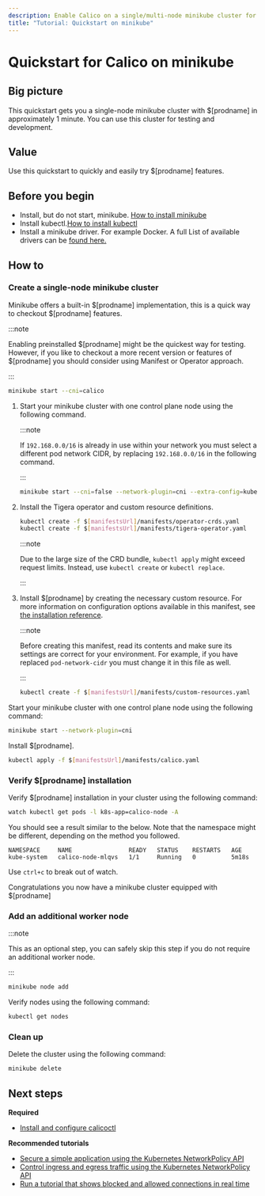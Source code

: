 ```yaml
---
description: Enable Calico on a single/multi-node minikube cluster for testing or development in under 1 minute.
title: "Tutorial: Quickstart on minikube"
---
```


# Quickstart for Calico on minikube


## Big picture

This quickstart gets you a single-node minikube cluster with $[prodname]
in approximately 1 minute. You can use this cluster for testing and
development.

## Value

Use this quickstart to quickly and easily try $[prodname] features.

## Before you begin

- Install, but do not start, minikube. [How to install minikube](https://minikube.sigs.k8s.io/docs/start/#what-youll-need)
- Install kubectl.[How to install kubectl](https://kubernetes.io/docs/tasks/tools/install-kubectl/)
- Install a minikube driver. For example Docker. A full List of available drivers can be [found here.](https://minikube.sigs.k8s.io/docs/drivers/)

## How to

### Create a single-node minikube cluster

<Tabs>
<TabItem label="Built-in $[prodname]" value="Built-in $[prodname]-0">

Minikube offers a built-in $[prodname] implementation, this is a quick way to checkout $[prodname] features.

:::note

Enabling preinstalled $[prodname] might be the quickest way for testing. However, if you like to checkout a more recent version or features of $[prodname] you should consider using Manifest or Operator approach.

:::

```bash
minikube start --cni=calico
```

</TabItem>
<TabItem label="Operator" value="Operator-1">

1. Start your minikube cluster with one control plane node using the following command.

   :::note

   If `192.168.0.0/16` is already in use within your network you must select a different pod network CIDR, by replacing `192.168.0.0/16` in the following command.

   :::

   ```bash
   minikube start --cni=false --network-plugin=cni --extra-config=kubeadm.pod-network-cidr=192.168.0.0/16 --subnet=172.16.0.0/24
   ```

2. Install the Tigera operator and custom resource definitions.

   ```bash
   kubectl create -f $[manifestsUrl]/manifests/operator-crds.yaml
   kubectl create -f $[manifestsUrl]/manifests/tigera-operator.yaml
   ```

   :::note

   Due to the large size of the CRD bundle, `kubectl apply` might exceed request limits. Instead, use `kubectl create` or `kubectl replace`.

   :::

3. Install $[prodname] by creating the necessary custom resource. For more information on configuration options available in this manifest, see [the installation reference](../../reference/installation/api.mdx).

   :::note

   Before creating this manifest, read its contents and make sure its settings are correct for your environment. For example,
   if you have replaced `pod-network-cidr` you must change it in this file as well.

   :::

   ```bash
   kubectl create -f $[manifestsUrl]/manifests/custom-resources.yaml
   ```

</TabItem>
<TabItem label="Manifest" value="Manifest-2">

Start your minikube cluster with one control plane node using the following command:

```bash
minikube start --network-plugin=cni
```

Install $[prodname].

```bash
kubectl apply -f $[manifestsUrl]/manifests/calico.yaml
```

</TabItem>
</Tabs>

### Verify $[prodname] installation

Verify $[prodname] installation in your cluster using the following command:

```bash
watch kubectl get pods -l k8s-app=calico-node -A
```

You should see a result similar to the below. Note that the namespace might be different, depending on the method you followed.

```
NAMESPACE     NAME                READY   STATUS    RESTARTS   AGE
kube-system   calico-node-mlqvs   1/1     Running   0          5m18s
```

Use `ctrl+c` to break out of watch.

Congratulations you now have a minikube cluster equipped with $[prodname]

### Add an additional worker node

:::note

This as an optional step, you can safely skip this step if you do not require an additional worker node.

:::

```bash
minikube node add
```

Verify nodes using the following command:

```bash
kubectl get nodes
```

### Clean up

Delete the cluster using the following command:

```bash
minikube delete
```

## Next steps

**Required**

- [Install and configure calicoctl](../../operations/calicoctl/install.mdx)

**Recommended tutorials**

- [Secure a simple application using the Kubernetes NetworkPolicy API](../../network-policy/get-started/kubernetes-policy/kubernetes-policy-basic.mdx)
- [Control ingress and egress traffic using the Kubernetes NetworkPolicy API](../../network-policy/get-started/kubernetes-policy/kubernetes-policy-advanced.mdx)
- [Run a tutorial that shows blocked and allowed connections in real time](../../network-policy/get-started/kubernetes-policy/kubernetes-demo.mdx)
